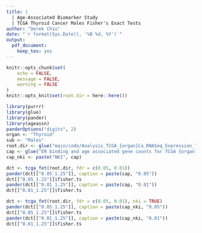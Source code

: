 ```yaml
---
title: |
  | Age-Associated Biomarker Study
  | TCGA Thyroid Cancer Males Fisher's Exact Tests
author: "Derek Chiu"
date: "`r format(Sys.Date(), '%B %d, %Y')`"
output: 
  pdf_document:
    keep_tex: yes
---
```


```r
knitr::opts_chunk$set(
	echo = FALSE,
	message = FALSE,
	warning = FALSE
)
knitr::opts_knit$set(root.dir = here::here())
```

```r
library(purrr)
library(glue)
library(pander)
library(ageassn)
panderOptions("digits", 2)
organ <- "Thyroid"
sub <- "Males"
root.dir <- glue("main/code/Analysis_TCGA_{organ}Ca_RNASeq_Expression_Trends/{gsub(' ', '', sub)}/tables/")
cap <- glue("ER binding and age associated gene counts for TCGA {organ} cancer data, {sub}, FDR")
cap_nki <- paste("NKI", cap)
```

```r
dct <- tcga_fet(root.dir, fdr = c(0.05, 0.01))
pander(dct[["0.05_1.25"]], caption = paste(cap, "0.05"))
dct[["0.05_1.25"]]$fisher.ts
pander(dct[["0.01_1.25"]], caption = paste(cap, "0.01"))
dct[["0.01_1.25"]]$fisher.ts
```

```r
dct <- tcga_fet(root.dir, fdr = c(0.05, 0.01), nki = TRUE)
pander(dct[["0.05_1.25"]], caption = paste(cap_nki, "0.05"))
dct[["0.05_1.25"]]$fisher.ts
pander(dct[["0.01_1.25"]], caption = paste(cap_nki, "0.01"))
dct[["0.01_1.25"]]$fisher.ts
```
